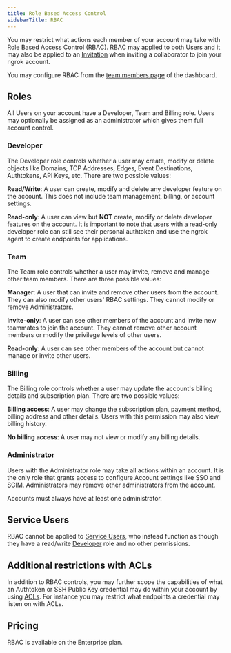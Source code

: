 ```yaml
---
title: Role Based Access Control
sidebarTitle: RBAC
---
```


You may restrict what actions each member of your account may take with Role
Based Access Control (RBAC). RBAC may applied to both Users and it may also be
applied to an [Invitation](/iam/users/#invitations) when inviting a collaborator to
join your ngrok account.

You may configure RBAC from the [team members
page](https://dashboard.ngrok.com/users/team-members) of the dashboard.

## Roles

All Users on your account have a Developer, Team and Billing role. Users may
optionally be assigned as an administrator which gives them full account
control.

### Developer

The Developer role controls whether a user may create, modify or
delete objects like Domains, TCP Addresses, Edges, Event Destinations,
Authtokens, API Keys, etc. There are two possible values:

**Read/Write**: A user can create, modify and delete any developer feature on
the account. This does not include team management, billing, or account
settings.

**Read-only**: A user can view but **NOT** create, modify or delete developer
features on the account. It is important to note that users with a read-only
developer role can still see their personal authtoken and use the ngrok agent
to create endpoints for applications.

### Team

The Team role controls whether a user may invite, remove and manage other team
members. There are three possible values:

**Manager**: A user that can invite and remove other users from the account.
They can also modify other users' RBAC settings. They cannot modify or remove
Administrators.

**Invite-only**: A user can see other members of the account and invite new
teammates to join the account. They cannot remove other account members or
modify the privilege levels of other users.

**Read-only**: A user can see other members of the account but cannot manage or
invite other users.

### Billing

The Billing role controls whether a user may update the account's billing
details and subscription plan. There are two possible values:

**Billing access**: A user may change the subscription plan, payment method,
billing address and other details. Users with this permission may also view
billing history.

**No billing access**: A user may not view or modify any billing details.

### Administrator

Users with the Administrator role may take all actions within an account.
It is the only role that grants access to configure Account settings like SSO
and SCIM. Administrators may remove other administrators from the account.

Accounts must always have at least one administrator.

## Service Users

RBAC cannot be applied to [Service Users](/iam/service-users/), who instead function as
though they have a read/write [Developer](#developer) role and no other
permissions.

## Additional restrictions with ACLs

In addition to RBAC controls, you may further scope the capabilities of what an
Authtoken or SSH Public Key credential may do within your account by using
[ACLs](/agent/#authtoken-acls). For instance you may restrict what endpoints a
credential may listen on with ACLs.

## Pricing

RBAC is available on the Enterprise plan.
